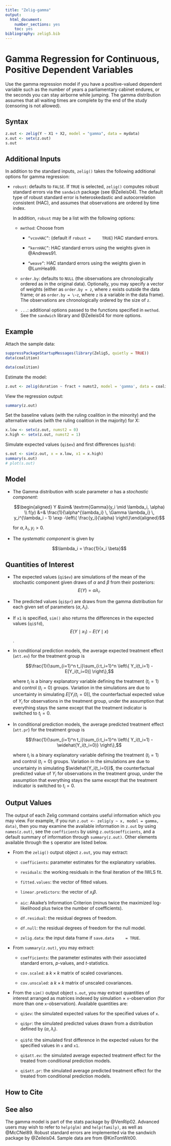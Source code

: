```yaml
---
title: "Zelig-gamma"
output:
  html_document:
    number_sections: yes
    toc: yes
bibliography: zelig5.bib
---
```


<!--
%\VignetteEngine{knitr::knitr}
%\VignetteIndexEntry{Model: Zelig-gamma}
-->

# Gamma Regression for Continuous, Positive Dependent Variables

Use the gamma regression model if you have a positive-valued dependent
variable such as the number of years a parliamentary cabinet endures, or
the seconds you can stay airborne while jumping. The gamma distribution
assumes that all waiting times are complete by the end of the study
(censoring is not allowed).

## Syntax

```r
z.out <- zelig(Y ~ X1 + X2, model = "gamma", data = mydata)
x.out <- setx(z.out)
s.out
```

## Additional Inputs

In addition to the standard inputs, `zelig()` takes the
following additional options for gamma regression:

-   `robust`: defaults to `FALSE`. If
    `TRUE` is selected, `zelig()` computes robust
    standard errors via the `sandwich` package (see
    @Zeileis04). The default type of robust standard error is
    heteroskedastic and autocorrelation consistent (HAC), and assumes
    that observations are ordered by time index.

    In addition, `robust` may be a list with the following
    options:

    -   `method`: Choose from

        -   `“vcovHAC”`: (default if `robust =
            TRUE`) HAC standard errors.

        -   `“kernHAC”`: HAC standard errors using the
            weights given in @Andrews91.

        -   `“weave”`: HAC standard errors using the weights
            given in @LumHea99.

    -   `order.by`: defaults to `NULL` (the
        observations are chronologically ordered as in the original
        data). Optionally, you may specify a vector of weights (either
        as `order.by = z`, where `z` exists
        outside the data frame; or as `order.by = \~z`, where
        `z` is a variable in the data frame). The
        observations are chronologically ordered by the size of
        `z`.

    -   `...`: additional options passed to the functions
        specified in `method`. See the `sandwich`
        library and @Zeileis04 for more options.

## Example

Attach the sample data:

```r
suppressPackageStartupMessages(library(Zelig5, quietly = TRUE))
data(coalition)
```

```r
data(coalition)
```

Estimate the model:

```r
z.out <- zelig(duration ~ fract + numst2, model = 'gamma', data = coalition)
```

View the regression output:

```r
summary(z.out)
```

Set the baseline values (with the ruling coalition in the minority) and
the alternative values (with the ruling coalition in the majority) for
X:

```r
x.low <- setx(z.out, numst2 = 0)
x.high <- setx(z.out, numst2 = 1)
```

Simulate expected values (`qi$ev`) and first differences
(`qi$fd`):

```r
s.out <- sim(z.out, x = x.low, x1 = x.high)
summary(s.out)
# plot(s.out)
```

## Model

-   The Gamma distribution with scale parameter $\alpha$ has a
    *stochastic component*:

    $$\begin{aligned}
    Y &\sim& \textrm{Gamma}(y_i \mid \lambda_i, \alpha) \\
    f(y)  &=& \frac{1}{\alpha^{\lambda_i} \, \Gamma \lambda_i} \, y_i^{\lambda_i
      - 1} \exp -\left\{ \frac{y_i}{\alpha} \right\}\end{aligned}$$

    for $\alpha, \lambda_i, y_i > 0$.\

-   The *systematic component* is given by

    $$\lambda_i = \frac{1}{x_i \beta}$$

## Quantities of Interest

-   The expected values (`qi$ev`) are simulations of the
    mean of the stochastic component given draws of $\alpha$ and $\beta$
    from their posteriors: $$E(Y) = \alpha \lambda_i.$$

-   The predicted values (`qi$pr`) are draws from the gamma
    distribution for each given set of parameters $(\alpha, \lambda_i)$.

-   If `x1` is specified, `sim()` also returns the
    differences in the expected values (`qi$fd`),
    $$E(Y \mid x_1) -
      E(Y \mid x)$$.

-   In conditional prediction models, the average expected treatment
    effect (`att.ev`) for the treatment group is

    $$\frac{1}{\sum_{i=1}^n t_i}\sum_{i:t_i=1}^n \left\{ Y_i(t_i=1) -
          E[Y_i(t_i=0)] \right\},$$

    where $t_i$ is a binary explanatory variable defining the treatment
    ($t_i=1$) and control ($t_i=0$) groups. Variation in the simulations
    are due to uncertainty in simulating $E[Y_i(t_i=0)]$, the
    counterfactual expected value of $Y_i$ for observations in the
    treatment group, under the assumption that everything stays the same
    except that the treatment indicator is switched to $t_i=0$.

-   In conditional prediction models, the average predicted treatment
    effect (`att.pr`) for the treatment group is

    $$\frac{1}{\sum_{i=1}^n t_i}\sum_{i:t_i=1}^n \left\{ Y_i(t_i=1) -
          \widehat{Y_i(t_i=0)} \right\},$$

    where $t_i$ is a binary explanatory variable defining the treatment
    ($t_i=1$) and control ($t_i=0$) groups. Variation in the simulations
    are due to uncertainty in simulating $\widehat{Y_i(t_i=0)}$, the
    counterfactual predicted value of $Y_i$ for observations in the
    treatment group, under the assumption that everything stays the same
    except that the treatment indicator is switched to $t_i=0$.

## Output Values

The output of each Zelig command contains useful information which you
may view. For example, if you run
`z.out <- zelig(y ~ x, model = gamma, data)`, then you may examine the
available information in `z.out` by using `names(z.out)`, see the
`coefficients` by using `z.out$coefficients`, and
a default summary of information through `summary(z.out)`. Other
elements available through the `$` operator are listed
below.

-   From the `zelig()` output object `z.out`, you
    may extract:

    -   `coefficients`: parameter estimates for the
        explanatory variables.

    -   `residuals`: the working residuals in the final
        iteration of the IWLS fit.

    -   `fitted.values`: the vector of fitted values.

    -   `linear.predictors`: the vector of $x_{i}\beta$.

    -   `aic`: Akaike’s Information Criterion (minus twice
        the maximized log-likelihood plus twice the number of
        coefficients).

    -   `df.residual`: the residual degrees of freedom.

    -   `df.null`: the residual degrees of freedom for the
        null model.

    -   `zelig.data`: the input data frame if `save.data
        = TRUE`.

-   From `summary(z.out)`, you may extract:

    -   `coefficients`: the parameter estimates with their
        associated standard errors, $p$-values, and $t$-statistics.

    -   `cov.scaled`: a $k \times k$ matrix of scaled
        covariances.

    -   `cov.unscaled`: a $k \times k$ matrix of unscaled
        covariances.

-   From the `sim()` output object `s.out`, you
    may extract quantities of interest arranged as matrices indexed by
    simulation $\times$ `x`-observation (for more than one
    `x`-observation). Available quantities are:

    -   `qi$ev`: the simulated expected values for the
        specified values of `x`.

    -   `qi$pr`: the simulated predicted values drawn from a
        distribution defined by $(\alpha, \lambda_i)$.

    -   `qi$fd`: the simulated first difference in the
        expected values for the specified values in `x` and
        `x1`.

    -   `qi$att.ev`: the simulated average expected
        treatment effect for the treated from conditional prediction
        models.

    -   `qi$att.pr`: the simulated average predicted
        treatment effect for the treated from conditional prediction
        models.

How to Cite {#how-to-cite .unnumbered}
-----------

See also {#see-also .unnumbered}
--------

The gamma model is part of the stats package by @VenRip02. Advanced
users may wish to refer to `help(glm)` and `help(family)`, as well as
@McCNel89. Robust standard errors are implemented via the sandwich
package by @Zeileis04. Sample data are from @KinTomWit00.
